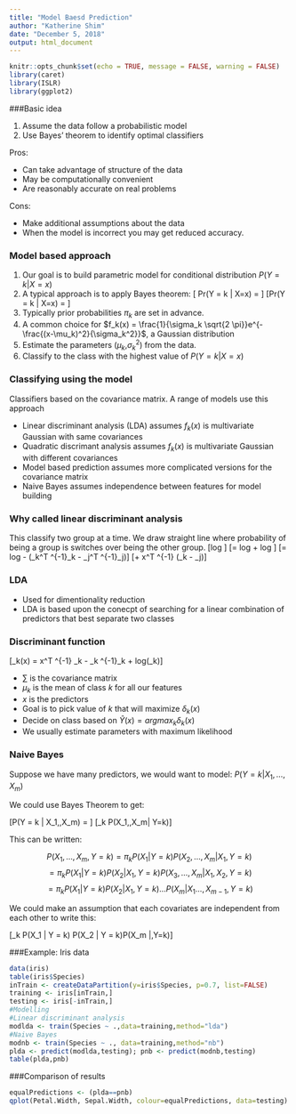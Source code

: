 ```yaml
---
title: "Model Baesd Prediction"
author: "Katherine Shim"
date: "December 5, 2018"
output: html_document
---
```


```r
knitr::opts_chunk$set(echo = TRUE, message = FALSE, warning = FALSE)
library(caret)
library(ISLR)
library(ggplot2)
```

###Basic idea

1. Assume the data follow a probabilistic model
2. Use Bayes' theorem to identify optimal classifiers

Pros:

* Can take advantage of structure of the data
* May be computationally convenient
* Are reasonably accurate on real problems

Cons:

* Make additional assumptions about the data
* When the model is incorrect you may get reduced accuracy.

### Model based approach

1. Our goal is to build parametric model for conditional distribution $P(Y=k|X=x)$
2. A typical approach is to apply Bayes theorem:
\[ Pr(Y = k | X=x) = \frac{Pr(X=x|Y=k)Pr(Y=k)}{\sum_{\ell=1}^K Pr(X=x |Y = \ell) Pr(Y=\ell)}\]
\[Pr(Y = k | X=x) = \frac{f_k(x) \pi_k}{\sum_{\ell = 1}^K f_{\ell}(x) \pi_{\ell}}\]
3. Typically prior probabilities $\pi_k$ are set in advance.
4. A common choice for $f_k(x) = \frac{1}{\sigma_k \sqrt{2 \pi}}e^{-\frac{(x-\mu_k)^2}{\sigma_k^2}}$, a Gaussian distribution
5. Estimate the parameters ($\mu_k$,$\sigma_k^2$) from the data.
6. Classify to the class with the highest value of $P(Y = k | X = x)$

### Classifying using the model
Classifiers based on the covariance matrix. A range of models use this approach

* Linear discriminant analysis (LDA) assumes $f_k(x)$ is multivariate Gaussian with same covariances
* Quadratic discrimant analysis assumes $f_k(x)$ is multivariate Gaussian with different covariances
* Model based prediction assumes more complicated versions for the covariance matrix 
* Naive Bayes assumes independence between features for model building

### Why called linear discriminant analysis
This classify two group at a time. We draw straight line where probability of being a group is switches over being the other group.
\[log \frac{Pr(Y = k | X=x)}{Pr(Y = j | X=x)}\]
\[= log \frac{f_k(x)}{f_j(x)} + log \frac{\pi_k}{\pi_j}\]
\[= log \frac{\pi_k}{\pi_j} - \frac{1}{2}(\mu_k^T \Sigma^{-1}\mu_k - \mu_j^T \Sigma^{-1}\mu_j)\]
\[+ x^T \Sigma^{-1} (\mu_k - \mu_j)\]

### LDA

* Used for dimentionality reduction
* LDA is based upon the conecpt of searching for a linear combination of predictors that best separate two classes

### Discriminant function


\[\delta_k(x) = x^T \Sigma^{-1} \mu_k - \frac{1}{2}\mu_k \Sigma^{-1}\mu_k + log(\mu_k)\]

* $\sum$ is the covariance matrix
* $\mu_k$ is the mean of class $k$ for all our features
* $x$ is the predictors
* Goal is to pick value of $k$ that will maximize $\delta_k(x)$
* Decide on class based on $\hat{Y}(x) = argmax_k \delta_k(x)$
* We usually estimate parameters with maximum likelihood

### Naive Bayes

Suppose we have many predictors, we would want to model: $P(Y = k | X_1,\ldots,X_m)$

We could use Bayes Theorem to get:

\[P(Y = k | X_1,\ldots,X_m) = \frac{\pi_k P(X_1,\ldots,X_m| Y=k)}{\sum_{\ell = 1}^K P(X_1,\ldots,X_m | Y=k) \pi_{\ell}}\]
\[\propto \pi_k P(X_1,\ldots,X_m| Y=k)\]

This can be written:

$$P(X_1,\ldots,X_m, Y=k) = \pi_k P(X_1 | Y = k)P(X_2,\ldots,X_m | X_1,Y=k)$$
$$ = \pi_k P(X_1 | Y = k) P(X_2 | X_1, Y=k) P(X_3,\ldots,X_m | X_1,X_2, Y=k)$$
$$ = \pi_k P(X_1 | Y = k) P(X_2 | X_1, Y=k)\ldots P(X_m|X_1\ldots,X_{m-1},Y=k)$$

We could make an assumption that each covariates are independent from each other to write this:

\[\approx \pi_k P(X_1 | Y = k) P(X_2 | Y = k)\ldots P(X_m |,Y=k)\]

###Example: Iris data
```r
data(iris)
table(iris$Species)
inTrain <- createDataPartition(y=iris$Species, p=0.7, list=FALSE)
training <- iris[inTrain,]
testing <- iris[-inTrain,]
#Modelling
#Linear discriminant analysis
modlda <- train(Species ~ .,data=training,method="lda")
#Naive Bayes
modnb <- train(Species ~ ., data=training,method="nb")
plda <- predict(modlda,testing); pnb <- predict(modnb,testing)
table(plda,pnb)
```
###Comparison of results
```r
equalPredictions <- (plda==pnb)
qplot(Petal.Width, Sepal.Width, colour=equalPredictions, data=testing)
```

